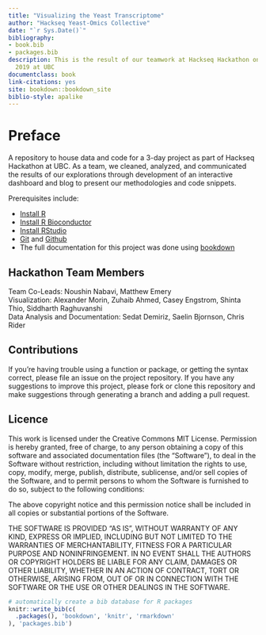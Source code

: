 ```yaml
--- 
title: "Visualizing the Yeast Transcriptome"
author: "Hackseq Yeast-Omics Collective"
date: "`r Sys.Date()`"
bibliography:
- book.bib
- packages.bib
description: This is the result of our teamwork at Hackseq Hackathon on October 18-20,
  2019 at UBC
documentclass: book
link-citations: yes
site: bookdown::bookdown_site
biblio-style: apalike
---
```



# Preface

A repository to house data and code for a 3-day project as part of Hackseq Hackathon at UBC.
As a team, we cleaned, analyzed, and communicated the results of our explorations through development of an interactive dashboard and blog to present our methodologies and code snippets.


Prerequisites include: 

- [Install R](https://cran.r-project.org/)   
- [Install R Bioconductor](https://bioconductor.org/install/)   
- [Install RStudio](https://rstudio.com/products/rstudio/download/#download)
- [Git](https://git-scm.com/) and [Github](https://github.com/)
- The full documentation for this project was done using [bookdown](https://bookdown.org)


## Hackathon Team Members
Team Co-Leads: Noushin Nabavi, Matthew Emery  
Visualization: Alexander Morin, Zuhaib Ahmed, Casey Engstrom, Shinta Thio, Siddharth Raghuvanshi  
Data Analysis and Documentation: Sedat Demiriz, Saelin Bjornson, Chris Rider  

##  Contributions
If you’re having trouble using a function or package, or getting the syntax correct, please file an issue on the project repository. If you have any suggestions to improve this project, please fork or clone this repository and make suggestions through generating a branch and adding a pull request. 

##  Licence
This work is licensed under the Creative Commons MIT License.
Permission is hereby granted, free of charge, to any person obtaining a copy
of this software and associated documentation files (the "Software"), to deal
in the Software without restriction, including without limitation the rights
to use, copy, modify, merge, publish, distribute, sublicense, and/or sell
copies of the Software, and to permit persons to whom the Software is
furnished to do so, subject to the following conditions:

The above copyright notice and this permission notice shall be included in all
copies or substantial portions of the Software.

THE SOFTWARE IS PROVIDED "AS IS", WITHOUT WARRANTY OF ANY KIND, EXPRESS OR
IMPLIED, INCLUDING BUT NOT LIMITED TO THE WARRANTIES OF MERCHANTABILITY,
FITNESS FOR A PARTICULAR PURPOSE AND NONINFRINGEMENT. IN NO EVENT SHALL THE
AUTHORS OR COPYRIGHT HOLDERS BE LIABLE FOR ANY CLAIM, DAMAGES OR OTHER
LIABILITY, WHETHER IN AN ACTION OF CONTRACT, TORT OR OTHERWISE, ARISING FROM,
OUT OF OR IN CONNECTION WITH THE SOFTWARE OR THE USE OR OTHER DEALINGS IN THE
SOFTWARE.



```r
# automatically create a bib database for R packages
knitr::write_bib(c(
  .packages(), 'bookdown', 'knitr', 'rmarkdown'
), 'packages.bib')
```
